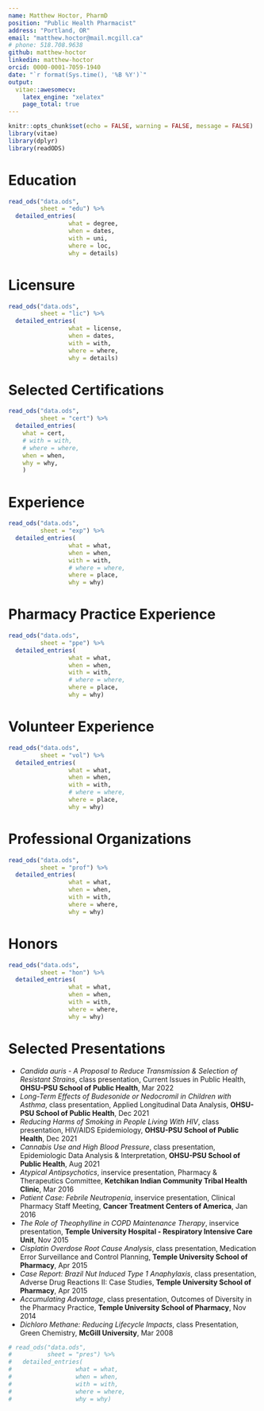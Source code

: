 ```yaml
---
name: Matthew Hoctor, PharmD
position: "Public Health Pharmacist"
address: "Portland, OR"
email: "matthew.hoctor@mail.mcgill.ca"
# phone: 518.708.9638
github: matthew-hoctor
linkedin: matthew-hoctor
orcid: 0000-0001-7059-1940
date: "`r format(Sys.time(), '%B %Y')`"
output: 
  vitae::awesomecv:
    latex_engine: "xelatex"
    page_total: true
---
```


```r
knitr::opts_chunk$set(echo = FALSE, warning = FALSE, message = FALSE)
library(vitae)
library(dplyr)
library(readODS)
```

# Education

```r
read_ods("data.ods",
         sheet = "edu") %>%
  detailed_entries(
                 what = degree,
                 when = dates,
                 with = uni,
                 where = loc,
                 why = details)
```

# Licensure

```r
read_ods("data.ods",
         sheet = "lic") %>%
  detailed_entries(
                 what = license,
                 when = dates,
                 with = with,
                 where = where,
                 why = details)
```

# Selected Certifications

```r
read_ods("data.ods",
         sheet = "cert") %>%
  detailed_entries(
    what = cert,
    # with = with,
    # where = where,
    when = when,
    why = why,
    )
```

\pagebreak

# Experience

```r
read_ods("data.ods",
         sheet = "exp") %>%
  detailed_entries(
                 what = what,
                 when = when,
                 with = with,
                 # where = where,
                 where = place,
                 why = why)
```

# Pharmacy Practice Experience

```r
read_ods("data.ods",
         sheet = "ppe") %>%
  detailed_entries(
                 what = what,
                 when = when,
                 with = with,
                 # where = where,
                 where = place,
                 why = why)
```

# Volunteer Experience

```r
read_ods("data.ods",
         sheet = "vol") %>%
  detailed_entries(
                 what = what,
                 when = when,
                 with = with,
                 # where = where,
                 where = place,
                 why = why)
```

\pagebreak

# Professional Organizations

```r
read_ods("data.ods",
         sheet = "prof") %>%
  detailed_entries(
                 what = what,
                 when = when,
                 with = with,
                 where = where,
                 why = why)
```

# Honors

```r
read_ods("data.ods",
         sheet = "hon") %>%
  detailed_entries(
                 what = what,
                 when = when,
                 with = with,
                 where = where,
                 why = why)
```

# Selected Presentations

 * *Candida auris - A Proposal to Reduce Transmission & Selection of Resistant Strains*, class presentation, Current Issues in Public Health, **OHSU-PSU School of Public Health**, Mar 2022
 * *Long-Term Effects of Budesonide or Nedocromil in Children with Asthma*, class presentation, Applied Longitudinal Data Analysis, **OHSU-PSU School of Public Health**, Dec 2021
 * *Reducing Harms of Smoking in People Living With HIV*, class presentation, HIV/AIDS Epidemiology, **OHSU-PSU School of Public Health**, Dec 2021
 * *Cannabis Use and High Blood Pressure*, class presentation, Epidemiologic Data Analysis & Interpretation, **OHSU-PSU School of Public Health**, Aug 2021
 * *Atypical Antipsychotics*, inservice presentation, Pharmacy & Therapeutics Committee, **Ketchikan Indian Community Tribal Health Clinic**, Mar 2016
 * *Patient Case: Febrile Neutropenia*, inservice presentation, Clinical Pharmacy Staff Meeting, **Cancer Treatment Centers of America**, Jan 2016
 * *The Role of Theophylline in COPD Maintenance Therapy*, inservice presentation, **Temple University Hospital - Respiratory Intensive Care Unit**, Nov 2015
 * *Cisplatin Overdose Root Cause Analysis*, class presentation, Medication Error Surveillance and Control Planning, **Temple University School of Pharmacy**, Apr 2015
 * *Case Report: Brazil Nut Induced Type 1 Anaphylaxis*, class presentation, Adverse Drug Reactions II: Case Studies, **Temple University School of Pharmacy**, Apr 2015
 * *Accumulating Advantage*, class presentation, Outcomes of Diversity in the Pharmacy Practice, **Temple University School of Pharmacy**, Nov 2014
 * *Dichloro Methane: Reducing Lifecycle Impacts*, class Presentation, Green Chemistry, **McGill University**, Mar 2008

```r
# read_ods("data.ods", 
#          sheet = "pres") %>%
#   detailed_entries(
#                  what = what,
#                  when = when,
#                  with = with,
#                  where = where,
#                  why = why)
```
